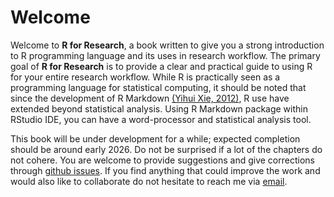 # Welcome {.unnumbered}
Welcome to **R for Research**, a book written to give you a strong introduction to R programming language and its uses in research workflow. The primary goal of **R for Research** is to provide a clear and practical guide to using R for your entire research workflow. While R is practically seen as a programming language for statistical computing, it should be noted that since the development of R Markdown [(Yihui Xie, 2012)](https://bookdown.org/yihui/rmarkdown/), R use have extended beyond statistical analysis. Using R Markdown package within RStudio IDE, you can have a word-processor and statistical analysis tool. 


This book will be under development for a while; expected completion should be around early 2026. Do not be surprised if a lot of the chapters do not cohere. You are welcome to provide suggestions and give corrections through [github issues](https://github.com/xrander/r4r/issues). If you find anything that could improve the work and would also like to collaborate do not hesitate to reach me via [email](mailto:olamideadu@gmail.com).
